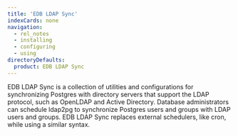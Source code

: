 ```yaml
---
title: 'EDB LDAP Sync' 
indexCards: none
navigation:
  - rel_notes
  - installing
  - configuring
  - using
directoryDefaults:
  product: EDB LDAP Sync
---
```


EDB LDAP Sync is a collection of utilities and configurations for synchronizing Postgres with directory servers that support the LDAP protocol, such as OpenLDAP and Active Directory. Database administrators can schedule ldap2pg to synchronize Postgres users and groups with LDAP users and groups. EDB LDAP Sync replaces external schedulers, like cron, while using a similar syntax. 
